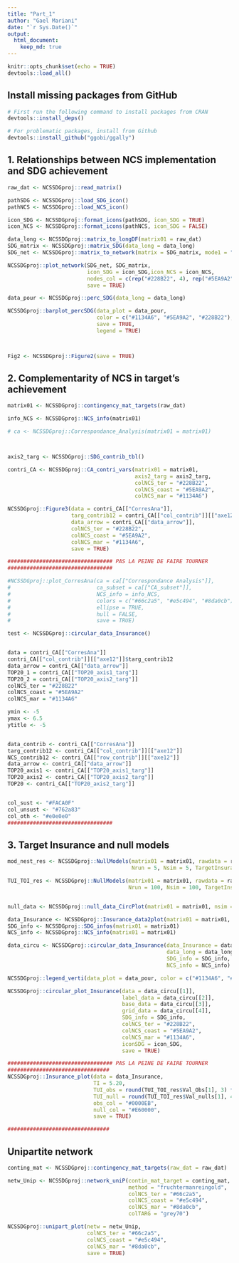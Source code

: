 ```yaml
---
title: "Part_1"
author: "Gael Mariani"
date: "`r Sys.Date()`"
output: 
  html_document:
    keep_md: true
---
```


```r
knitr::opts_chunk$set(echo = TRUE)
devtools::load_all()
```

## Install missing packages from GitHub

```r
# First run the following command to install packages from CRAN
devtools::install_deps()

# For problematic packages, install from Github
devtools::install_github("ggobi/ggally")

```


## 1. Relationships between NCS implementation and SDG achievement

```r
raw_dat <- NCSSDGproj::read_matrix()

pathSDG <- NCSSDGproj::load_SDG_icon()
pathNCS <- NCSSDGproj::load_NCS_icon()

icon_SDG <- NCSSDGproj::format_icons(pathSDG, icon_SDG = TRUE)
icon_NCS <- NCSSDGproj::format_icons(pathNCS, icon_SDG = FALSE)

data_long <- NCSSDGproj::matrix_to_longDF(matrix01 = raw_dat)
SDG_matrix <- NCSSDGproj::matrix_SDG(data_long = data_long)
SDG_net <- NCSSDGproj::matrix_to_network(matrix = SDG_matrix, mode1 = "P" , mode2 = "A")

NCSSDGproj::plot_network(SDG_net, SDG_matrix,
                         icon_SDG = icon_SDG,icon_NCS = icon_NCS,
                         nodes_col = c(rep("#228B22", 4), rep("#5EA9A2", 4), rep("#1134A6", 3)),
                         save = TRUE)

data_pour <- NCSSDGproj::perc_SDG(data_long = data_long)

NCSSDGproj::barplot_percSDG(data_plot = data_pour, 
                            color = c("#1134A6", "#5EA9A2", "#228B22"), #mar, coast, terr
                            save = TRUE, 
                            legend = TRUE)



Fig2 <- NCSSDGproj::Figure2(save = TRUE)

```


## 2. Complementarity of NCS in target's achievement

```r
matrix01 <- NCSSDGproj::contingency_mat_targets(raw_dat)

info_NCS <- NCSSDGproj::NCS_info(matrix01)

# ca <- NCSSDGproj::Correspondance_Analysis(matrix01 = matrix01)



axis2_targ <- NCSSDGproj::SDG_contrib_tbl() 

contri_CA <- NCSSDGproj::CA_contri_vars(matrix01 = matrix01, 
                                        axis2_targ = axis2_targ,
                                        colNCS_ter = "#228B22", 
                                        colNCS_coast = "#5EA9A2",
                                        colNCS_mar = "#1134A6")

NCSSDGproj::Figure3(data = contri_CA[["CorresAna"]],
                    targ_contrib12 = contri_CA[["col_contrib"]][["axe12"]],
                    data_arrow = contri_CA[["data_arrow"]],
                    colNCS_ter = "#228B22", 
                    colNCS_coast = "#5EA9A2",
                    colNCS_mar = "#1134A6",
                    save = TRUE)

################################# PAS LA PEINE DE FAIRE TOURNER
#################################

#NCSSDGproj::plot_CorresAna(ca = ca[["Correspondance Analysis"]],
#                           ca_subset = ca[["CA_subset"]],
#                           NCS_info = info_NCS,
#                           colors = c("#66c2a5", "#e5c494", "#8da0cb"),
#                           ellipse = TRUE,
#                           hull = FALSE, 
#                           save = TRUE)

test <- NCSSDGproj::circular_data_Insurance()


data = contri_CA[["CorresAna"]]
contri_CA[["col_contrib"]][["axe12"]]$targ_contrib12 
data_arrow = contri_CA[["data_arrow"]]
TOP20_1 = contri_CA[["TOP20_axis1_targ"]]
TOP20_2 = contri_CA[["TOP20_axis2_targ"]]
colNCS_ter = "#228B22"
colNCS_coast = "#5EA9A2"
colNCS_mar = "#1134A6"

ymin <- -5
ymax <- 6.5
ytitle <- -5


data_contrib <- contri_CA[["CorresAna"]]
targ_contrib12 <- contri_CA[["col_contrib"]][["axe12"]]
NCS_contrib12 <- contri_CA[["row_contrib"]][["axe12"]]
data_arrow <- contri_CA[["data_arrow"]]
TOP20_axis1 <- contri_CA[["TOP20_axis1_targ"]]
TOP20_axis2 <- contri_CA[["TOP20_axis2_targ"]]
TOP20 <- contri_CA[["TOP20_axis2_targ"]]


col_sust <- "#FACA0F"
col_unsust <- "#762a83"
col_oth <- "#e0e0e0" 
################################# 

```


## 3. Target Insurance and null models

```r
mod_nest_res <- NCSSDGproj::NullModels(matrix01 = matrix01, rawdata = raw_dat, NMalgo = "quasiswap", NESTmethod ="NODF",
                                       Nrun = 5, Nsim = 5, TargetInsurance = FALSE)

TUI_TOI_res <- NCSSDGproj::NullModels(matrix01 = matrix01, rawdata = raw_dat, NMalgo = "r00", NESTmethod = "NODF",
                                      Nrun = 100, Nsim = 100, TargetInsurance = TRUE)


null_data <- NCSSDGproj::null_data_CircPlot(matrix01 = matrix01, nsim = 10)

data_Insurance <- NCSSDGproj::Insurance_data2plot(matrix01 = matrix01, Ntarget = ncol(matrix01)) 
SDG_info <- NCSSDGproj::SDG_infos(matrix01 = matrix01)
NCS_info <- NCSSDGproj::NCS_info(matrix01 = matrix01)

data_circu <- NCSSDGproj::circular_data_Insurance(data_Insurance = data_Insurance, 
                                                  data_long = data_long, 
                                                  SDG_info = SDG_info, 
                                                  NCS_info = NCS_info)

NCSSDGproj::legend_verti(data_plot = data_pour, color = c("#1134A6", "#5EA9A2", "#228B22"))

NCSSDGproj::circular_plot_Insurance(data = data_circu[[1]], 
                                    label_data = data_circu[[2]],
                                    base_data = data_circu[[3]],
                                    grid_data = data_circu[[4]],
                                    SDG_info = SDG_info,
                                    colNCS_ter = "#228B22", 
                                    colNCS_coast = "#5EA9A2",
                                    colNCS_mar = "#1134A6",
                                    iconSDG = icon_SDG,
                                    save = TRUE)

################################# PAS LA PEINE DE FAIRE TOURNER
################################
NCSSDGproj::Insurance_plot(data = data_Insurance, 
                           TI = 5.20, 
                           TUI_obs = round(TUI_TOI_res$Val_Obs[1], 3) * 100, 
                           TUI_null = round(TUI_TOI_res$Val_nulls[1], 4) * 100,
                           obs_col = "#0000EB", 
                           null_col = "#E60000", 
                           save = TRUE) 

################################
```




## Unipartite network

```r
 
conting_mat <- NCSSDGproj::contingency_mat_targets(raw_dat = raw_dat)

netw_Unip <- NCSSDGproj::network_uniP(contin_mat_target = conting_mat, 
                                      method = "fruchtermanreingold", 
                                      colNCS_ter = "#66c2a5", 
                                      colNCS_coast = "#e5c494",
                                      colNCS_mar = "#8da0cb", 
                                      colTARG = "grey70")

NCSSDGproj::unipart_plot(netw = netw_Unip, 
                         colNCS_ter = "#66c2a5", 
                         colNCS_coast = "#e5c494", 
                         colNCS_mar = "#8da0cb", 
                         save = TRUE)


```


